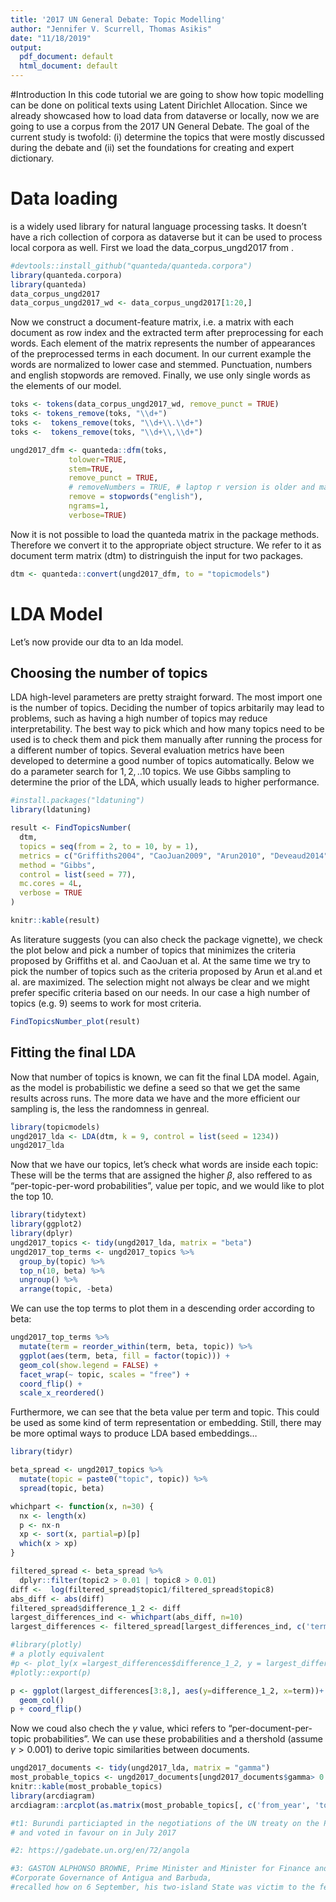 ```yaml
---
title: '2017 UN General Debate: Topic Modelling'
author: "Jennifer V. Scurrell, Thomas Asikis"
date: "11/18/2019"
output:
  pdf_document: default
  html_document: default
---
```


#Introduction
In this code tutorial we are going to show how topic modelling can be done on political texts using Latent Dirichlet Allocation.
Since we already showcased how to load data from dataverse or locally, now we are going to use a \texttt{quanteda} corpus from the 2017 UN General Debate.
The goal of the current study is twofold: (i) determine the topics that were mostly discussed during the debate and (ii) set the foundations for creating and expert dictionary.

# Data loading
\texttt{quanteda} is a widely used library for natural language processing tasks. 
It doesn't have a rich collection of corpora as dataverse but it can be used to process local corpora as well.
First we load the data_corpus_ungd2017 from \texttt{data_corpus_ungd201}.
```r
#devtools::install_github("quanteda/quanteda.corpora")
library(quanteda.corpora)
library(quanteda)
data_corpus_ungd2017
data_corpus_ungd2017_wd <- data_corpus_ungd2017[1:20,]
```
Now we construct a document-feature matrix, i.e. a matrix with each document as row index and the extracted term after preprocessing for each words. 
Each element of the matrix represents the number of appearances of the preprocessed terms in each document.
In our current example the words are normalized to lower case and stemmed.
Punctuation, numbers and english stopwords are removed.
Finally, we use only single words as the elements of our model.
```r
toks <- tokens(data_corpus_ungd2017_wd, remove_punct = TRUE)
toks <- tokens_remove(toks, "\\d+")
toks <-  tokens_remove(toks, "\\d+\\.\\d+")
toks <-  tokens_remove(toks, "\\d+\\,\\d+")

ungd2017_dfm <- quanteda::dfm(toks,
             tolower=TRUE,
             stem=TRUE,
             remove_punct = TRUE,
             # removeNumbers = TRUE, # laptop r version is older and may not support this
             remove = stopwords("english"),
             ngrams=1,
             verbose=TRUE)
```
Now it is not possible to load the quanteda matrix in the \texttt{topicmodels} package methods.
Therefore we convert it to the appropriate object structure. 
We refer to it as document term matrix (dtm) to distringuish the input for two packages.
```r
dtm <- quanteda::convert(ungd2017_dfm, to = "topicmodels")
```

# LDA Model
Let's now provide our dta to an lda model.

## Choosing the number of topics
LDA high-level parameters are pretty straight forward. 
The most import one is the number of topics. 
Deciding the number of topics arbitarily may lead to problems, such as having a high number of topics may reduce interpretability.
The best way to pick which and how many topics need to be used is to check them and pick them manually after running the process for a different number of topics.
Several evaluation metrics have been developed to determine a good number of topics automatically. 
Below we do a parameter search for $1,2,..10$ topics.
We use Gibbs sampling to determine the prior of the LDA, which usually leads to higher performance.
```r
#install.packages("ldatuning")
library(ldatuning)

result <- FindTopicsNumber(
  dtm,
  topics = seq(from = 2, to = 10, by = 1),
  metrics = c("Griffiths2004", "CaoJuan2009", "Arun2010", "Deveaud2014"),
  method = "Gibbs",
  control = list(seed = 77),
  mc.cores = 4L,
  verbose = TRUE
)

knitr::kable(result)
```
As literature suggests (you can also check the package vignette), we check the plot below and pick a number of topics that minimizes the criteria proposed by Griffiths et al. and CaoJuan et al.
At the same time we try to pick the number of topics such as the criteria proposed by Arun et al.and et al. are maximized.
The selection might not always be clear and we might prefer specific criteria based on our needs.
In our case a high number of topics (e.g. 9) seems to work for most criteria.
```r
FindTopicsNumber_plot(result)
```
## Fitting the final LDA
Now that number of topics is known, we can fit the final LDA model.
Again, as the model is probabilistic we define a seed so that we get the same results across runs. 
The more data we have and the more efficient our sampling is, the less the randomness in genreal.
```r
library(topicmodels)
ungd2017_lda <- LDA(dtm, k = 9, control = list(seed = 1234))
ungd2017_lda
```
Now that we have our topics, let's check what words are inside each topic:
These will be the terms that are assigned the higher $\beta$, also reffered to as "per-topic-per-word probabilities", value per topic, and we would like to plot the top 10.
```r
library(tidytext)
library(ggplot2)
library(dplyr)
ungd2017_topics <- tidy(ungd2017_lda, matrix = "beta")
ungd2017_top_terms <- ungd2017_topics %>%
  group_by(topic) %>%
  top_n(10, beta) %>%
  ungroup() %>%
  arrange(topic, -beta) 
```
We can use the top terms to plot them in a descending order according to beta:
```r
ungd2017_top_terms %>%
  mutate(term = reorder_within(term, beta, topic)) %>%
  ggplot(aes(term, beta, fill = factor(topic))) +
  geom_col(show.legend = FALSE) +
  facet_wrap(~ topic, scales = "free") +
  coord_flip() +
  scale_x_reordered()
```

Furthermore, we can see that the beta value per term and topic. 
This could be used as some kind of term representation or embedding.
Still, there may be more optimal ways to produce LDA based embeddings...

```r
library(tidyr)

beta_spread <- ungd2017_topics %>%
  mutate(topic = paste0("topic", topic)) %>%
  spread(topic, beta)

whichpart <- function(x, n=30) {
  nx <- length(x)
  p <- nx-n
  xp <- sort(x, partial=p)[p]
  which(x > xp)
}

filtered_spread <- beta_spread %>% 
  dplyr::filter(topic2 > 0.01 | topic8 > 0.01)
diff <-  log(filtered_spread$topic1/filtered_spread$topic8)
abs_diff <- abs(diff)
filtered_spread$difference_1_2 <- diff
largest_differences_ind <- whichpart(abs_diff, n=10)
largest_differences <- filtered_spread[largest_differences_ind, c('term', 'topic1', 'topic2', 'difference_1_2')]

#library(plotly)
# a plotly equivalent
#p <- plot_ly(x =largest_differences$difference_1_2, y = largest_differences$term, type = 'bar', orientation = 'h')
#plotly::export(p) 

p <- ggplot(largest_differences[3:8,], aes(y=difference_1_2, x=term))+
  geom_col()
p + coord_flip()
```
Now we coud also chech the $\gamma$ value, whici refers to "per-document-per-topic probabilities".
We can use these probabilities and a thershold (assume $\gamma > 0.001$) to derive topic similarities between documents.
```r
ungd2017_documents <- tidy(ungd2017_lda, matrix = "gamma")
most_probable_topics <- ungd2017_documents[ungd2017_documents$gamma> 0.001, ]
knitr::kable(most_probable_topics)
library(arcdiagram)
arcdiagram::arcplot(as.matrix(most_probable_topics[, c('from_year', 'to_year')]))
```

```r
#t1: Burundi particiapted in the negotiations of the UN treaty on the Prohibition of Nucelar Weapons
# and voted in favour on in July 2017

#2: https://gadebate.un.org/en/72/angola

#3: GASTON ALPHONSO BROWNE, Prime Minister and Minister for Finance and
#Corporate Governance of Antigua and Barbuda,
#recalled how on 6 September, his two‑island State was victim to the ferocity of Hurricane Irma.
```
